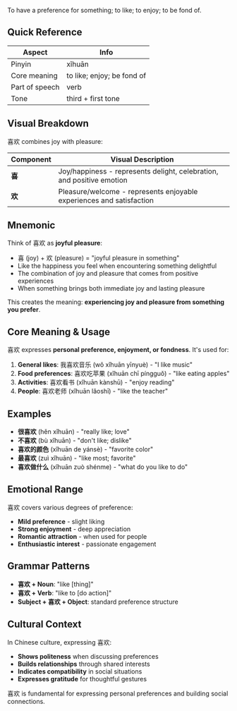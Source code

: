 To have a preference for something; to like; to enjoy; to be fond of.

## Quick Reference

| Aspect         | Info                       |
| -------------- | -------------------------- |
| Pinyin         | xǐhuān                     |
| Core meaning   | to like; enjoy; be fond of |
| Part of speech | verb                       |
| Tone           | third + first tone         |

## Visual Breakdown

喜欢 combines joy with pleasure:

| Component | Visual Description                                                    |
| --------- | --------------------------------------------------------------------- |
| **喜**    | Joy/happiness - represents delight, celebration, and positive emotion |
| **欢**    | Pleasure/welcome - represents enjoyable experiences and satisfaction  |

## Mnemonic

Think of 喜欢 as **joyful pleasure**:

- 喜 (joy) + 欢 (pleasure) = "joyful pleasure in something"
- Like the happiness you feel when encountering something delightful
- The combination of joy and pleasure that comes from positive experiences
- When something brings both immediate joy and lasting pleasure

This creates the meaning: **experiencing joy and pleasure from something you prefer**.

## Core Meaning & Usage

喜欢 expresses **personal preference, enjoyment, or fondness**. It's used for:

1. **General likes**: 我喜欢音乐 (wǒ xǐhuān yīnyuè) - "I like music"
2. **Food preferences**: 喜欢吃苹果 (xǐhuān chī píngguǒ) - "like eating apples"
3. **Activities**: 喜欢看书 (xǐhuān kànshū) - "enjoy reading"
4. **People**: 喜欢老师 (xǐhuān lǎoshī) - "like the teacher"

## Examples

- **很喜欢** (hěn xǐhuān) - "really like; love"
- **不喜欢** (bù xǐhuān) - "don't like; dislike"
- **喜欢的颜色** (xǐhuān de yánsè) - "favorite color"
- **最喜欢** (zuì xǐhuān) - "like most; favorite"
- **喜欢做什么** (xǐhuān zuò shénme) - "what do you like to do"

## Emotional Range

喜欢 covers various degrees of preference:

- **Mild preference** - slight liking
- **Strong enjoyment** - deep appreciation
- **Romantic attraction** - when used for people
- **Enthusiastic interest** - passionate engagement

## Grammar Patterns

- **喜欢 + Noun**: "like [thing]"
- **喜欢 + Verb**: "like to [do action]"
- **Subject + 喜欢 + Object**: standard preference structure

## Cultural Context

In Chinese culture, expressing 喜欢:

- **Shows politeness** when discussing preferences
- **Builds relationships** through shared interests
- **Indicates compatibility** in social situations
- **Expresses gratitude** for thoughtful gestures

喜欢 is fundamental for expressing personal preferences and building social connections.
